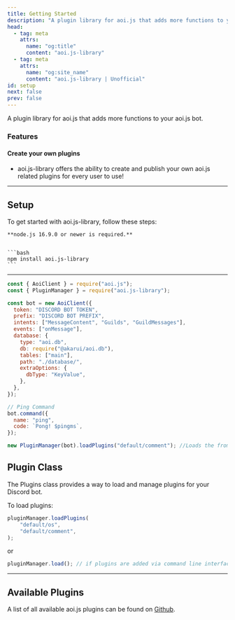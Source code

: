 ```yaml
---
title: Getting Started
description: "A plugin library for aoi.js that adds more functions to your aoi.js bot."
head:
  - tag: meta
    attrs:
      name: "og:title"
      content: "aoi.js-library"
  - tag: meta
    attrs:
      name: "og:site_name"
      content: "aoi.js-library | Unofficial"
id: setup
next: false
prev: false
---
```


A plugin library for aoi.js that adds more functions to your aoi.js bot.

### Features

#### Create your own plugins

- aoi.js-library offers the ability to create and publish your own aoi.js related plugins for every user to use!

---

## Setup

To get started with aoi.js-library, follow these steps:

    **node.js 16.9.0 or newer is required.**


    ```bash
    npm install aoi.js-library
    ```

---

```javascript title="index.js"
const { AoiClient } = require("aoi.js");
const { PluginManager } = require("aoi.js-library");

const bot = new AoiClient({
  token: "DISCORD BOT TOKEN",
  prefix: "DISCORD BOT PREFIX",
  intents: ["MessageContent", "Guilds", "GuildMessages"],
  events: ["onMessage"],
  database: {
    type: "aoi.db",
    db: require("@akarui/aoi.db"),
    tables: ["main"],
    path: "./database/",
    extraOptions: {
      dbType: "KeyValue",
    },
  },
});

// Ping Command
bot.command({
  name: "ping",
  code: `Pong! $pingms`,
});

new PluginManager(bot).loadPlugins("default/comment"); //Loads the from the default folder ($comment function)
```

## Plugin Class

The Plugins class provides a way to load and manage plugins for your Discord bot.

To load plugins:
```javascript
pluginManager.loadPlugins(
    "default/os",
    "default/comment",
);
```

or

```javascript
pluginManager.load(); // if plugins are added via command line interface
```

---

## Available Plugins

A list of all available aoi.js plugins can be found on [Github](https://github.com/Leref/aoi.js-library/tree/main/plugins).